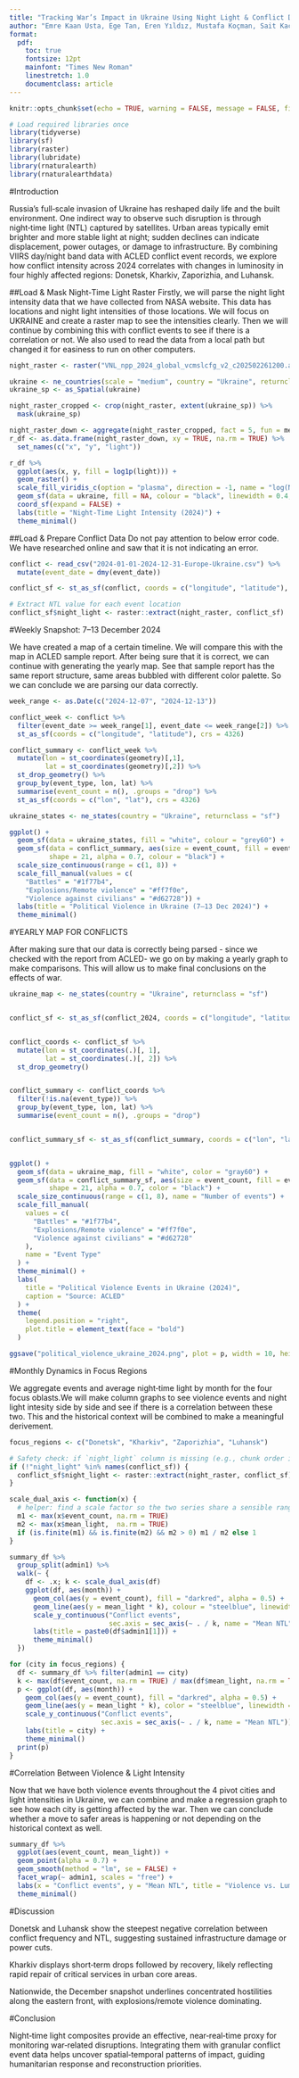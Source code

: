 ---
title: "Tracking War’s Impact in Ukraine Using Night Light & Conflict Data (2024)"
author: "Emre Kaan Usta, Ege Tan, Eren Yıldız, Mustafa Koçman, Sait Kaçmaz"
format:
  pdf:
    toc: true
    fontsize: 12pt
    mainfont: "Times New Roman"
    linestretch: 1.0
    documentclass: article
---
```{r}
knitr::opts_chunk$set(echo = TRUE, warning = FALSE, message = FALSE, fig.align = "center")

# Load required libraries once
library(tidyverse)
library(sf)
library(raster)
library(lubridate)
library(rnaturalearth)
library(rnaturalearthdata)
```

#Introduction

Russia’s full‑scale invasion of Ukraine has reshaped daily life and the built environment.  One indirect way to observe such disruption is through night‑time light (NTL) captured by satellites.  Urban areas typically emit brighter and more stable light at night; sudden declines can indicate displacement, power outages, or damage to infrastructure.  By combining VIIRS day/night band data with ACLED conflict event records, we explore how conflict intensity across 2024 correlates with changes in luminosity in four highly affected regions: Donetsk, Kharkiv, Zaporizhia, and Luhansk.







##Load & Mask Night‑Time Light Raster
Firstly, we will parse the night light intensity data that we have collected from NASA website. This data has locations and night light intensities of those locations. We will focus on UKRAINE and create a raster map to see the intensities clearly. Then we will continue by combining this with conflict events to see if there is a correlation or not. We also used to read the data from a local path but changed it for easiness to run on other computers.

```{r}


night_raster <- raster("VNL_npp_2024_global_vcmslcfg_v2_c202502261200.average_masked.dat.tif")

ukraine <- ne_countries(scale = "medium", country = "Ukraine", returnclass = "sf")
ukraine_sp <- as_Spatial(ukraine)

night_raster_cropped <- crop(night_raster, extent(ukraine_sp)) %>%
  mask(ukraine_sp)

night_raster_down <- aggregate(night_raster_cropped, fact = 5, fun = mean)
r_df <- as.data.frame(night_raster_down, xy = TRUE, na.rm = TRUE) %>%
  set_names(c("x", "y", "light"))

r_df %>%
  ggplot(aes(x, y, fill = log1p(light))) +
  geom_raster() +
  scale_fill_viridis_c(option = "plasma", direction = -1, name = "log(NTL)") +
  geom_sf(data = ukraine, fill = NA, colour = "black", linewidth = 0.4,  inherit.aes = FALSE) +
  coord_sf(expand = FALSE) +
  labs(title = "Night‑Time Light Intensity (2024)") +
  theme_minimal()
```


##Load & Prepare Conflict Data
Do not pay attention to below error code. We have researched online and saw that it is not indicating an error.

```{r}


conflict <- read_csv("2024-01-01-2024-12-31-Europe-Ukraine.csv") %>%
  mutate(event_date = dmy(event_date))

conflict_sf <- st_as_sf(conflict, coords = c("longitude", "latitude"), crs = 4326)

# Extract NTL value for each event location
conflict_sf$night_light <- raster::extract(night_raster, conflict_sf)
```






#Weekly Snapshot: 7–13 December 2024

We have created a map of a certain timeline. We will compare this with the map in ACLED sample report. After being sure that it is correct, we can continue with generating the yearly map. See that sample report has the same report structure, same areas bubbled with different color palette. So we can conclude we are parsing our data correctly.


```{r}
week_range <- as.Date(c("2024-12-07", "2024-12-13"))

conflict_week <- conflict %>%
  filter(event_date >= week_range[1], event_date <= week_range[2]) %>%
  st_as_sf(coords = c("longitude", "latitude"), crs = 4326)

conflict_summary <- conflict_week %>%
  mutate(lon = st_coordinates(geometry)[,1],
         lat = st_coordinates(geometry)[,2]) %>%
  st_drop_geometry() %>%
  group_by(event_type, lon, lat) %>%
  summarise(event_count = n(), .groups = "drop") %>%
  st_as_sf(coords = c("lon", "lat"), crs = 4326)

ukraine_states <- ne_states(country = "Ukraine", returnclass = "sf")

ggplot() +
  geom_sf(data = ukraine_states, fill = "white", colour = "grey60") +
  geom_sf(data = conflict_summary, aes(size = event_count, fill = event_type),
          shape = 21, alpha = 0.7, colour = "black") +
  scale_size_continuous(range = c(1, 8)) +
  scale_fill_manual(values = c(
    "Battles" = "#1f77b4",
    "Explosions/Remote violence" = "#ff7f0e",
    "Violence against civilians" = "#d62728")) +
  labs(title = "Political Violence in Ukraine (7–13 Dec 2024)") +
  theme_minimal()
```


#YEARLY MAP FOR CONFLICTS


After making sure that our data is correctly being parsed - since we checked with the report from ACLED- we go on by making a yearly graph to make comparisons. This will allow us to make final conclusions on the effects of war. 


```{r}



ukraine_map <- ne_states(country = "Ukraine", returnclass = "sf")


conflict_sf <- st_as_sf(conflict_2024, coords = c("longitude", "latitude"), crs = 4326)


conflict_coords <- conflict_sf %>%
  mutate(lon = st_coordinates(.)[, 1],
         lat = st_coordinates(.)[, 2]) %>%
  st_drop_geometry()


conflict_summary <- conflict_coords %>%
  filter(!is.na(event_type)) %>%
  group_by(event_type, lon, lat) %>%
  summarise(event_count = n(), .groups = "drop")


conflict_summary_sf <- st_as_sf(conflict_summary, coords = c("lon", "lat"), crs = 4326)


ggplot() +
  geom_sf(data = ukraine_map, fill = "white", color = "gray60") +
  geom_sf(data = conflict_summary_sf, aes(size = event_count, fill = event_type),
          shape = 21, alpha = 0.7, color = "black") +
  scale_size_continuous(range = c(1, 8), name = "Number of events") +
  scale_fill_manual(
    values = c(
      "Battles" = "#1f77b4",
      "Explosions/Remote violence" = "#ff7f0e",
      "Violence against civilians" = "#d62728"
    ),
    name = "Event Type"
  ) +
  theme_minimal() +
  labs(
    title = "Political Violence Events in Ukraine (2024)",
    caption = "Source: ACLED"
  ) +
  theme(
    legend.position = "right",
    plot.title = element_text(face = "bold")
  )

ggsave("political_violence_ukraine_2024.png", plot = p, width = 10, height = 7, dpi = 300)


```



#Monthly Dynamics in Focus Regions

We aggregate events and average night‑time light by month for the four focus oblasts.We will make column graphs to see violence events and night light intesity side by side and see if there is a correlation between these two. This and the historical context will be combined to make a meaningful derivement. 




```{r}


focus_regions <- c("Donetsk", "Kharkiv", "Zaporizhia", "Luhansk")

# Safety check: if `night_light` column is missing (e.g., chunk order issue), re‑extract it
if (!"night_light" %in% names(conflict_sf)) {
  conflict_sf$night_light <- raster::extract(night_raster, conflict_sf)
}

scale_dual_axis <- function(x) {
  # helper: find a scale factor so the two series share a sensible range
  m1 <- max(x$event_count, na.rm = TRUE)
  m2 <- max(x$mean_light,  na.rm = TRUE)
  if (is.finite(m1) && is.finite(m2) && m2 > 0) m1 / m2 else 1
}

summary_df %>%
  group_split(admin1) %>%
  walk(~ {
    df <- .x; k <- scale_dual_axis(df)
    ggplot(df, aes(month)) +
      geom_col(aes(y = event_count), fill = "darkred", alpha = 0.5) +
      geom_line(aes(y = mean_light * k), colour = "steelblue", linewidth = 1) +
      scale_y_continuous("Conflict events",
                         sec.axis = sec_axis(~ . / k, name = "Mean NTL")) +
      labs(title = paste0(df$admin1[1])) +
      theme_minimal()
  })
```

```{r}
for (city in focus_regions) {
  df <- summary_df %>% filter(admin1 == city)
  k <- max(df$event_count, na.rm = TRUE) / max(df$mean_light, na.rm = TRUE)
  p <- ggplot(df, aes(month)) +
    geom_col(aes(y = event_count), fill = "darkred", alpha = 0.5) +
    geom_line(aes(y = mean_light * k), color = "steelblue", linewidth = 1) +
    scale_y_continuous("Conflict events",
                       sec.axis = sec_axis(~ . / k, name = "Mean NTL")) +
    labs(title = city) +
    theme_minimal()
  print(p)
}
```



#Correlation Between Violence & Light Intensity


Now that we have both violence events throughout the 4 pivot cities and light intensities in Ukraine, we can combine and make a regression graph to see how each city is getting affected by the war. Then we can conclude whether a move to safer areas is happening or not depending on the historical context as well. 

```{r}
summary_df %>%
  ggplot(aes(event_count, mean_light)) +
  geom_point(alpha = 0.7) +
  geom_smooth(method = "lm", se = FALSE) +
  facet_wrap(~ admin1, scales = "free") +
  labs(x = "Conflict events", y = "Mean NTL", title = "Violence vs. Luminosity (2024)") +
  theme_minimal()
```



#Discussion

Donetsk and Luhansk show the steepest negative correlation between conflict frequency and NTL, suggesting sustained infrastructure damage or power cuts.

Kharkiv displays short‑term drops followed by recovery, likely reflecting rapid repair of critical services in urban core areas.

Nationwide, the December snapshot underlines concentrated hostilities along the eastern front, with explosions/remote violence dominating.

#Conclusion

Night‑time light composites provide an effective, near‑real‑time proxy for monitoring war‑related disruptions.  Integrating them with granular conflict event data helps uncover spatial‑temporal patterns of impact, guiding humanitarian response and reconstruction priorities.


